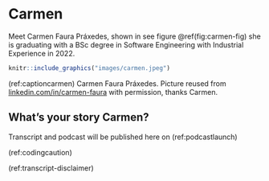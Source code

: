 # Carmen {#carmen}

Meet Carmen Faura Práxedes, shown in see figure \@ref(fig:carmen-fig) she is graduating with a BSc degree in Software Engineering with Industrial Experience in 2022.

```r
knitr::include_graphics("images/carmen.jpeg")
```
(ref:captioncarmen) Carmen Faura Práxedes. Picture reused from [linkedin.com/in/carmen-faura](https://www.linkedin.com/in/carmen-faura/) with permission, thanks Carmen.

## What's your story Carmen? {#carmen-story}

Transcript and podcast will be published here on (ref:podcastlaunch)

::: {.rmdcaution}
(ref:codingcaution)

(ref:transcript-disclaimer)  


:::
